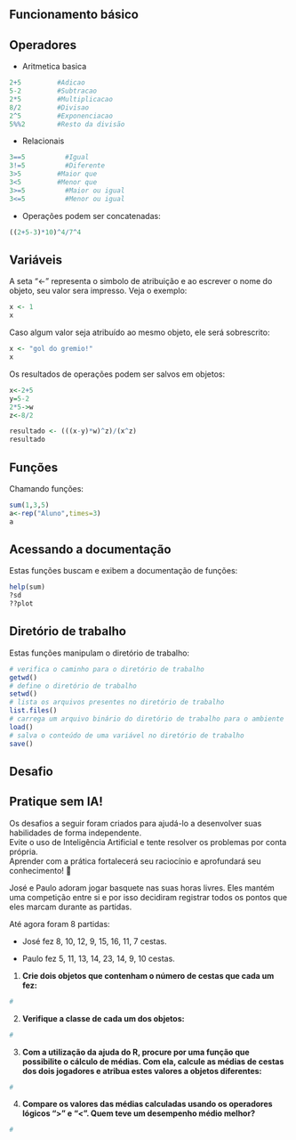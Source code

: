## Funcionamento básico

## Operadores

-   Aritmetica basica

```{r, results=FALSE}
2+5         #Adicao                     
5-2         #Subtracao
2*5         #Multiplicacao
8/2         #Divisao
2^5         #Exponenciacao
5%%2        #Resto da divisão
```

-   Relacionais

```{r, results=FALSE}
3==5	      #Igual
3!=5	      #Diferente
3>5	        #Maior que
3<5	        #Menor que
3>=5	      #Maior ou igual
3<=5	      #Menor ou igual    
```

-   Operações podem ser concatenadas:

```{r, results=FALSE}
((2+5-3)*10)^4/7^4
```

## Variáveis

A seta "\<-" representa o simbolo de atribuição e ao escrever o nome do objeto, seu valor sera impresso. Veja o exemplo:

```{r}
x <- 1
x
```

Caso algum valor seja atribuído ao mesmo objeto, ele será sobrescrito:

```{r}
x <- "gol do gremio!"
x
```

Os resultados de operações podem ser salvos em objetos:

```{r}
x<-2+5
y=5-2
2*5->w
z<-8/2

resultado <- (((x-y)*w)^z)/(x^z)
resultado
```

## Funções

Chamando funções:

```{r}
sum(1,3,5)
a<-rep("Aluno",times=3)
a
```

## Acessando a documentação

Estas funções buscam e exibem a documentação de funções:

```{r eval=FALSE}
help(sum)
?sd
??plot
```

## Diretório de trabalho

Estas funções manipulam o diretório de trabalho:

```{r eval=FALSE}
# verifica o caminho para o diretório de trabalho
getwd()
# define o diretório de trabalho
setwd()
# lista os arquivos presentes no diretório de trabalho
list.files()
# carrega um arquivo binário do diretório de trabalho para o ambiente
load()
# salva o conteúdo de uma variável no diretório de trabalho
save()
```

## Desafio

::: {.callout-tip}
## Pratique sem IA!  

Os desafios a seguir foram criados para ajudá-lo a desenvolver suas habilidades de forma independente.  
Evite o uso de Inteligência Artificial e tente resolver os problemas por conta própria.   
Aprender com a prática fortalecerá seu raciocínio e aprofundará seu conhecimento! 🚀  
:::

José e Paulo adoram jogar basquete nas suas horas livres. Eles mantém uma competição entre si e por isso decidiram registrar todos os pontos que eles marcam durante as partidas.

Até agora foram 8 partidas:

-   José fez 8, 10, 12, 9, 15, 16, 11, 7 cestas.

-   Paulo fez 5, 11, 13, 14, 23, 14, 9, 10 cestas.

1.  **Crie dois objetos que contenham o número de cestas que cada um fez:**

```{r}
#
```

2.  **Verifique a classe de cada um dos objetos:**

```{r}
#
```

3.  **Com a utilização da ajuda do R, procure por uma função que possibilite o cálculo de médias. Com ela, calcule as médias de cestas dos dois jogadores e atribua estes valores a objetos diferentes:**

```{r}
#
```

4.  **Compare os valores das médias calculadas usando os operadores lógicos "\>" e "\<". Quem teve um desempenho médio melhor?**

```{r}
#
```
